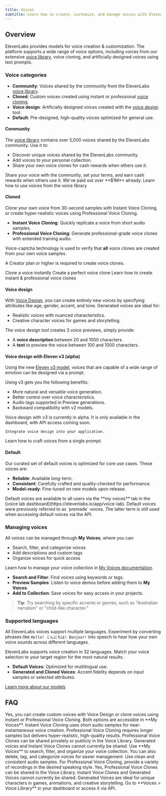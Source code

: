 ```yaml
---
title: Voices
subtitle: Learn how to create, customize, and manage voices with ElevenLabs.
---
```


## Overview

ElevenLabs provides models for voice creation & customization. The platform supports a wide range of voice options, including voices from our extensive [voice library](https://elevenlabs.io/app/voice-library), voice cloning, and artificially designed voices using text prompts.

### Voice categories

- **Community**: Voices shared by the community from the ElevenLabs [voice library](/docs/product-guides/voices/voice-library).
- **Cloned**: Custom voices created using instant or professional [voice cloning](/docs/product-guides/voices/voice-cloning).
- **Voice design**: Artificially designed voices created with the [voice design](/docs/product-guides/voices/voice-design) tool.
- **Default**: Pre-designed, high-quality voices optimized for general use.

#### Community

The [voice library](/docs/product-guides/voices/voice-library) contains over 5,000 voices shared by the ElevenLabs community. Use it to:

- Discover unique voices shared by the ElevenLabs community.
- Add voices to your personal collection.
- Share your own voice clones for cash rewards when others use it.

<Success>
  Share your voice with the community, set your terms, and earn cash rewards when others use it.
  We've paid out over **$1M** already.
</Success>

<CardGroup cols={1}>
  <Card
    title="Product guide"
    icon="duotone book-user"
    iconPosition="left"
    href="/docs/product-guides/voices/voice-library"
  >
    Learn how to use voices from the voice library
  </Card>
</CardGroup>

#### Cloned

Clone your own voice from 30-second samples with Instant Voice Cloning, or create hyper-realistic voices using Professional Voice Cloning.

- **Instant Voice Cloning**: Quickly replicate a voice from short audio samples.
- **Professional Voice Cloning**: Generate professional-grade voice clones with extended training audio.

Voice-captcha technology is used to verify that **all** voice clones are created from your own voice samples.

<Note>A Creator plan or higher is required to create voice clones.</Note>

<CardGroup cols={2}>
  <Card
    title="Instant Voice Cloning developer quickstart"
    icon="duotone book-sparkles"
    href="/docs/cookbooks/voices/instant-voice-cloning"
  >
    Clone a voice instantly
  </Card>
  <Card
    title="Professional Voice Cloning developer quickstart"
    icon="duotone book-sparkles"
    href="/docs/cookbooks/voices/professional-voice-cloning"
  >
    Create a perfect voice clone
  </Card>
  <Card
    title="Product guide"
    icon="duotone book-user"
    iconPosition="left"
    href="/docs/product-guides/voices/voice-cloning"
  >
    Learn how to create instant & professional voice clones
  </Card>
</CardGroup>

#### Voice design

With [Voice Design](/docs/product-guides/voices/voice-design), you can create entirely new voices by specifying attributes like age, gender, accent, and tone. Generated voices are ideal for:

- Realistic voices with nuanced characteristics.
- Creative character voices for games and storytelling.

The voice design tool creates 3 voice previews, simply provide:

- A **voice description** between 20 and 1000 characters.
- A **text** to preview the voice between 100 and 1000 characters.

#### Voice design with Eleven v3 (alpha)

Using the new [Eleven v3 model](/docs/models#eleven-v3-alpha), voices that are capable of a wide range of emotion can be designed via a prompt.

Using v3 gets you the following benefits:

- More natural and versatile voice generation.
- Better control over voice characteristics.
- Audio tags supported in Preview generations.
- Backward compatibility with v2 models.

<Note>
  Voice design with v3 is currently in alpha. It is only available in the dashboard, with
  API access coming soon.
</Note>

<CardGroup cols={2}>
  <Card
    title="Developer quickstart"
    icon="duotone book-sparkles"
    href="/docs/cookbooks/voices/voice-design"
    >

    Integrate voice design into your application.

  </Card>
  <Card
    title="Product guide"
    icon="duotone book-user"
    href="/docs/product-guides/voices/voice-design"
  >
    Learn how to craft voices from a single prompt.
  </Card>
</CardGroup>

#### Default

Our curated set of default voices is optimized for core use cases. These voices are:

- **Reliable**: Available long-term.
- **Consistent**: Carefully crafted and quality-checked for performance.
- **Model-ready**: Fine-tuned on new models upon release.

<Info>
  Default voices are available to all users via the **my voices** tab in the [voice lab
  dashboard](https://elevenlabs.io/app/voice-lab). Default voices were previously referred to as
  `premade` voices. The latter term is still used when accessing default voices via the API.
</Info>

### Managing voices

All voices can be managed through **My Voices**, where you can:

- Search, filter, and categorize voices
- Add descriptions and custom tags
- Organize voices for quick access

Learn how to manage your voice collection in [My Voices documentation](/docs/product-guides/voices/voice-library).

- **Search and Filter**: Find voices using keywords or tags.
- **Preview Samples**: Listen to voice demos before adding them to **My Voices**.
- **Add to Collection**: Save voices for easy access in your projects.

> **Tip**: Try searching by specific accents or genres, such as "Australian narration" or "child-like character."

### Supported languages

All ElevenLabs voices support multiple languages. Experiment by converting phrases like `Hello! こんにちは! Bonjour!` into speech to hear how your own voice sounds across different languages.

ElevenLabs supports voice creation in 32 languages. Match your voice selection to your target region for the most natural results.

- **Default Voices**: Optimized for multilingual use.
- **Generated and Cloned Voices**: Accent fidelity depends on input samples or selected attributes.

<Markdown src="/snippets/v2-model-languages.mdx" />

<Markdown src="/snippets/v2-5-model-languages.mdx" />

[Learn more about our models](/docs/models)

## FAQ

<AccordionGroup>
  <Accordion title="Can I create a custom voice?">
    Yes, you can create custom voices with Voice Design or clone voices using Instant or
    Professional Voice Cloning. Both options are accessible in **My Voices**.
  </Accordion>
  <Accordion title="What is the difference between Instant and Professional Voice Cloning?">
    Instant Voice Cloning uses short audio samples for near-instantaneous voice creation.
    Professional Voice Cloning requires longer samples but delivers hyper-realistic, high-quality
    results.
  </Accordion>
  <Accordion title="Can I share my created voices?">
    Professional Voice Clones can be shared privately or publicly in the Voice Library. Generated
    voices and Instant Voice Clones cannot currently be shared.
  </Accordion>
  <Accordion title="How do I manage my voices?">
    Use **My Voices** to search, filter, and organize your voice collection. You can also delete,
    tag, and categorize voices for easier management.
  </Accordion>
  <Accordion title="How can I ensure my cloned voice matches the original?">
    Use clean and consistent audio samples. For Professional Voice Cloning, provide a variety of
    recordings in the desired speaking style.
  </Accordion>
  <Accordion title="Can I share voices I create?">
    Yes, Professional Voice Clones can be shared in the Voice Library. Instant Voice Clones and
    Generated Voices cannot currently be shared.
  </Accordion>
  <Accordion title="What are some common use cases for Generated Voices?">
    Generated Voices are ideal for unique characters in games, animations, and creative
    storytelling.
  </Accordion>
  <Accordion title="How do I access the Voice Library?">
    Go to **Voices > Voice Library** in your dashboard or access it via API.
  </Accordion>
</AccordionGroup>
